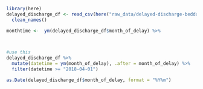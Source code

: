 ```r
library(here)
delayed_discharge_df <- read_csv(here("raw_data/delayed-discharge-beddays-health-board.csv")) %>%
  clean_names()

```


```r
monthtime <-  ym(delayed_discharge_df$month_of_delay) %>% 
  



```
```r
#use this
delayed_discharge_df %>% 
  mutate(datetime = ym(month_of_delay), .after = month_of_delay) %>% 
  filter(datetime >= "2018-04-01")
```

```r
as.Date(delayed_discharge_df$month_of_delay, format = "%Y%m")
```




